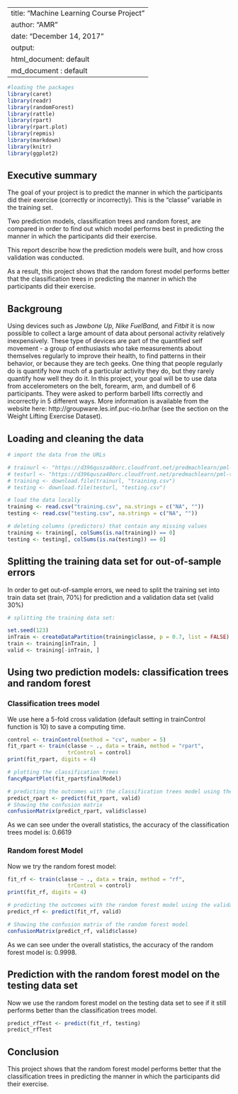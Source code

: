 ---
title: "Machine Learning Course Project"
author: "AMR"
date: "December 14, 2017"
output:
  html_document: default
  md_document : default
  ---

```r
#loading the packages
library(caret)
library(readr)
library(randomForest)
library(rattle)
library(rpart)
library(rpart.plot)
library(repmis)
library(markdown)
library(knitr)
library(ggplot2)
```

## Executive summary

The goal of your project is to predict the manner in which the participants did their exercise (correctly or incorrectly). This is the "classe" variable in the training set.  

Two prediction models, classification trees and random forest, are compared in order to find out which model performs best in predicting the manner in which the participants did their exercise.  

This report describe how the prediction models were built, and how cross validation was conducted.

As a result, this project shows that the random forest model performs better that the classification trees in predicting the manner in which the participants did their exercise.


## Backgroung

Using devices such as *Jawbone Up, Nike FuelBand,* and *Fitbit* it is now possible to collect a large amount of data about personal activity relatively inexpensively. These type of devices are part of the quantified self movement - a group of enthusiasts who take measurements about themselves regularly to improve their health, to find patterns in their behavior, or because they are tech geeks. One thing that people regularly do is quantify how much of a particular activity they do, but they rarely quantify how well they do it. In this project, your goal will be to use data from accelerometers on the belt, forearm, arm, and dumbell of 6 participants. They were asked to perform barbell lifts correctly and incorrectly in 5 different ways. More information is available from the website here: http://groupware.les.inf.puc-rio.br/har (see the section on the Weight Lifting Exercise Dataset). 

## Loading and cleaning the data
```r
# import the data from the URLs

# trainurl <- "https://d396qusza40orc.cloudfront.net/predmachlearn/pml-training.csv"
# testurl <- "https://d396qusza40orc.cloudfront.net/predmachlearn/pml-testing.csv"
# training <- download.file(trainurl, "training.csv")
# testing <- download.file(testurl, "testing.csv")

# load the data locally
training <- read.csv("training.csv", na.strings = c("NA", ""))
testing <- read.csv("testing.csv", na.strings = c("NA", ""))

# deleting columns (predictors) that contain any missing values
training <- training[, colSums(is.na(training)) == 0]
testing <- testing[, colSums(is.na(testing)) == 0]
```

## Splitting the training data set for out-of-sample errors

In order to get out-of-sample errors, we need to split the training set into train data set (train, 70%) for prediction and a validation data set (valid 30%)
```r
# splitting the training data set:

set.seed(123) 
inTrain <- createDataPartition(training$classe, p = 0.7, list = FALSE)
train <- training[inTrain, ]
valid <- training[-inTrain, ]

```

## Using two prediction models: classification trees and random forest

### Classification trees model
We use here a 5-fold cross validation (default setting in trainControl function is 10) to save a computing time.


```r
control <- trainControl(method = "cv", number = 5)
fit_rpart <- train(classe ~ ., data = train, method = "rpart", 
                   trControl = control)
print(fit_rpart, digits = 4)
```

```r
# plotting the classification trees
fancyRpartPlot(fit_rpart$finalModel)
```

```r
# predicting the outcomes with the classification trees model using the validation data set
predict_rpart <- predict(fit_rpart, valid)
# Showing the confusion matrix
confusionMatrix(predict_rpart, valid$classe)
```


As we can see under the overall statistics, the accuracy of the classification trees model is: 0.6619


### Random forest Model

Now we try the random forest model:

```r
fit_rf <- train(classe ~ ., data = train, method = "rf", 
                   trControl = control)
print(fit_rf, digits = 4)

```

```r
# predicting the outcomes with the random forest model using the validation data set
predict_rf <- predict(fit_rf, valid)

# Showing the confusion matrix of the random forest model
confusionMatrix(predict_rf, valid$classe)

```

As we can see under the overall statistics, the accuracy of the random forest model is: 0.9998.

## Prediction with the random forest model on the testing data set

Now we use the random forest model on the testing data set to see if it still performs better than the classification trees model.

```r
predict_rfTest <- predict(fit_rf, testing)
predict_rfTest
```

## Conclusion

This project shows that the random forest model performs better that the classification trees in predicting the manner in which the participants did their exercise.



